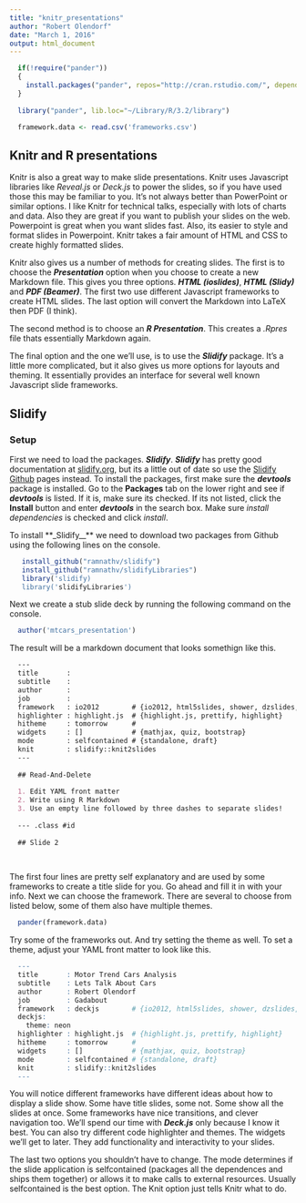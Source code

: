 ```yaml
---
title: "knitr_presentations"
author: "Robert Olendorf"
date: "March 1, 2016"
output: html_document
---
```


```r
  if(!require("pander"))
  {
    install.packages("pander", repos="http://cran.rstudio.com/", dependencies = TRUE)
  }
  
  library("pander", lib.loc="~/Library/R/3.2/library")

  framework.data <- read.csv('frameworks.csv')

```

## Knitr and R presentations

Knitr is also a great way to make slide presentations. Knitr uses Javascript libraries like *Reveal.js* or *Deck.js* to power the slides, so if you have used those this may be familiar to you. It's not always better than PowerPoint or similar options. I like Knitr for technical talks, especially with lots of charts and data. Also they are great if you want to publish your slides on the web. Powerpoint is great when you want slides fast. Also, its easier to style and format slides in Powerpoint. Knitr takes a fair amount of HTML and CSS to create highly formatted slides.

Knitr also gives us a number of methods for creating slides. The first is to choose the **_Presentation_** option when you choose to create a new Markdown file. This gives you three options. **_HTML (ioslides)_**, **_HTML (Slidy)_** and **_PDF (Beamer)_**. The first two use different Javascript frameworks to create HTML slides. The last option will convert the Markdown into LaTeX then PDF (I think). 

The second method is to choose an **_R Presentation_**. This creates a *.Rpres* file thats essentially Markdown again. 

The final option and the one we'll use, is to use the **_Slidify_** package. It's a little more complicated, but it also gives us more options for layouts and theming. It essentially provides an interface for several well known Javascript slide frameworks. 

## Slidify

### Setup

First we need to load the packages. **_Slidify_**. **_Slidify_** has pretty good documentation at [slidify.org](http://slidify.org/), but its a little out of date so use the [Slidify Github](https://github.com/ramnathv/slidify) pages instead. To install the packages, first make sure the **_devtools_** package is installed. Go to the **Packages** tab on the lower right and see if **_devtools_** is listed. If it is, make sure its checked. If its not listed, click the **Install** button and enter **_devtools_** in the search box. Make sure *install dependencies* is checked and click *install*.

To install **_Slidify__** we need to download two packages from Github using the following lines on the console.

```r
   install_github("ramnathv/slidify")
   install_github("ramnathv/slidifyLibraries")
   library('slidify)
   library('slidifyLibraries')
```

Next we create a stub slide deck by running the following command on the console.

```r
  author('mtcars_presentation')
```

The result will be a markdown document that looks somethign like this.

```markdown
  ---
  title       : 
  subtitle    : 
  author      : 
  job         : 
  framework   : io2012        # {io2012, html5slides, shower, dzslides, ...}
  highlighter : highlight.js  # {highlight.js, prettify, highlight}
  hitheme     : tomorrow      # 
  widgets     : []            # {mathjax, quiz, bootstrap}
  mode        : selfcontained # {standalone, draft}
  knit        : slidify::knit2slides
  ---
  
  ## Read-And-Delete
  
  1. Edit YAML front matter
  2. Write using R Markdown
  3. Use an empty line followed by three dashes to separate slides!
  
  --- .class #id 
  
  ## Slide 2
  
  


```
   
The first four lines are pretty self explanatory and are used by some frameworks to create a title slide for you. Go ahead and fill it in with your info. Next we can choose the framework. There are several to choose from listed below, some of them also have multiple themes.

```r
  pander(framework.data)
```

Try some of the frameworks out. And try setting the theme as well. To set a theme, adjust your YAML front matter to look like this.

```r
  ---
  title       : Motor Trend Cars Analysis
  subtitle    : Lets Talk About Cars
  author      : Robert Olendorf
  job         : Gadabout
  framework   : deckjs        # {io2012, html5slides, shower, dzslides, ...}
  deckjs:
    theme: neon
  highlighter : highlight.js  # {highlight.js, prettify, highlight}
  hitheme     : tomorrow      # 
  widgets     : []            # {mathjax, quiz, bootstrap}
  mode        : selfcontained # {standalone, draft}
  knit        : slidify::knit2slides
  ---
```

You will notice different frameworks have different ideas about how to display a slide show. Some have title slides, some not. Some show all the slides at once. Some frameworks have nice transitions, and clever navigation too. We'll spend our time with **_Deck.js_** only because I know it best. You can also try different code highlighter and themes. The widgets we'll get to later. They add functionality and interactivity to your slides.

The last two options you shouldn't have to change. The mode determines if the slide application is selfcontained (packages all the dependences and ships them together) or allows it to make calls to external resources. Usually selfcontained is the best option. The Knit option just tells Knitr what to do.



